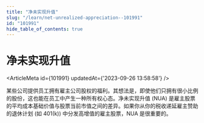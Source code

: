 ```yaml
---
title: "净未实现升值"
slug: "/learn/net-unrealized-appreciation--101991"
id: "101991"
hide_table_of_contents: true
---
```



# 净未实现升值

<ArticleMeta id={101991} updatedAt={'2023-09-26 13:58:58'} />
<div className='border-solid border-b border-t-0 my-4 border-[var(--ifm-color-gray-300)]' />

某些公司提供员工拥有雇主公司股权的福利。其想法是，即使他们只拥有很小比例的股份，这也能在员工中产生一种所有权心态。净未实现升值 (NUA) 是雇主股票的平均成本基础价值与股票当前市值之间的差异。如果你从你的税收递延雇主赞助的退休计划 (如 401(k)) 中分发高增值的雇主股票，NUA 是很重要的。
